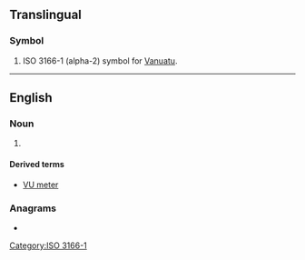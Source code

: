 {{also|vu|.vu|vú|vù|vũ|Vũ|vü|ʋu}}
==Translingual==

===Symbol===
{{head|mul|symbol}}

# ISO 3166-1 (alpha-2) symbol for [[Vanuatu]].

[[Category:ISO 3166-1]]

----

==English==
{{wikipedia|VU meter}}

===Noun===
{{en-noun}}

# {{initialism of|[[volume]] [[unit]]|lang=en}}

====Derived terms====
* [[VU meter]]

===Anagrams===
* {{anagrams|en|a=uv|UV|uv}}